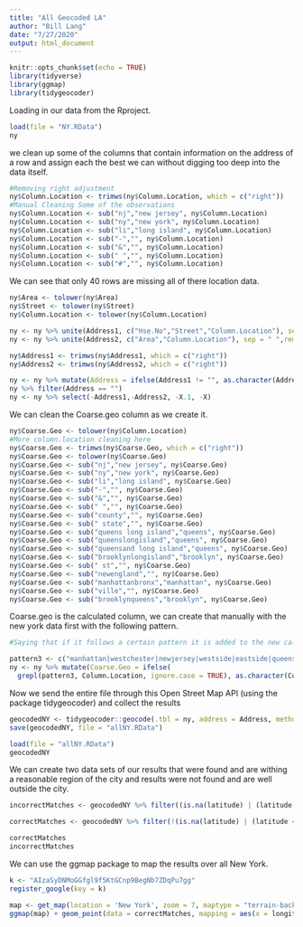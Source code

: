 ```yaml
---
title: "All Geocoded LA"
author: "Bill Lang"
date: "7/27/2020"
output: html_document
---
```


```r
knitr::opts_chunk$set(echo = TRUE)
library(tidyverse)
library(ggmap)
library(tidygeocoder)
```

Loading in our data from the Rproject.

```r
load(file = "NY.RData")
ny
```

we clean up some of the columns that contain information on the address of a row and assign each the best we can without digging too deep into the data itself.

```r
#Removing right adjustment
ny$Column.Location <- trimws(ny$Column.Location, which = c("right"))
#Manual Cleaning Some of the observations
ny$Column.Location <- sub("nj","new jersey", ny$Column.Location)
ny$Column.Location <- sub("ny","new york", ny$Column.Location)
ny$Column.Location <- sub("li","long island", ny$Column.Location)
ny$Column.Location <- sub("-","", ny$Column.Location)
ny$Column.Location <- sub("&","", ny$Column.Location)
ny$Column.Location <- sub(" ","", ny$Column.Location)
ny$Column.Location <- sub("#","", ny$Column.Location)
```

We can see that only 40 rows are missing all of there location data.

```r
ny$Area <- tolower(ny$Area)
ny$Street <- tolower(ny$Street)
ny$Column.Location <- tolower(ny$Column.Location)

ny <- ny %>% unite(Address1, c("Hse.No","Street","Column.Location"), sep = " ",remove = FALSE)
ny <- ny %>% unite(Address2, c("Area","Column.Location"), sep = " ",remove = FALSE)

ny$Address1 <- trimws(ny$Address1, which = c("right"))
ny$Address2 <- trimws(ny$Address2, which = c("right"))

ny <- ny %>% mutate(Address = ifelse(Address1 != "", as.character(Address1),  as.character(Address2)))
ny %>% filter(Address == "")
ny <- ny %>% select(-Address1,-Address2, -X.1, -X)
```



We can clean the Coarse.geo column as we create it.

```r
ny$Coarse.Geo <- tolower(ny$Column.Location)
#More column.location cleaning here
ny$Coarse.Geo <- trimws(ny$Coarse.Geo, which = c("right"))
ny$Coarse.Geo <- tolower(ny$Coarse.Geo)
ny$Coarse.Geo <- sub("nj","new jersey", ny$Coarse.Geo)
ny$Coarse.Geo <- sub("ny","new york", ny$Coarse.Geo)
ny$Coarse.Geo <- sub("li","long island", ny$Coarse.Geo)
ny$Coarse.Geo <- sub("-","", ny$Coarse.Geo)
ny$Coarse.Geo <- sub("&","", ny$Coarse.Geo)
ny$Coarse.Geo <- sub(" ","", ny$Coarse.Geo)
ny$Coarse.Geo <- sub("county","", ny$Coarse.Geo)
ny$Coarse.Geo <- sub(" state","", ny$Coarse.Geo)
ny$Coarse.Geo <- sub("queens long island","queens", ny$Coarse.Geo)
ny$Coarse.Geo <- sub("queenslongisland","queens", ny$Coarse.Geo)
ny$Coarse.Geo <- sub("queensand long island","queens", ny$Coarse.Geo)
ny$Coarse.Geo <- sub("brooklynlongisland","brooklyn", ny$Coarse.Geo)
ny$Coarse.Geo <- sub(" st","", ny$Coarse.Geo)
ny$Coarse.Geo <- sub("newengland","", ny$Coarse.Geo)
ny$Coarse.Geo <- sub("manhattanbronx","manhattan", ny$Coarse.Geo)
ny$Coarse.Geo <- sub("ville","", ny$Coarse.Geo)
ny$Coarse.Geo <- sub("brooklynqueens","brooklyn", ny$Coarse.Geo)
```

Coarse.geo is the calculated column, we can create that manually with the new york data first with the following pattern.

```r
#Saying that if it follows a certain pattern it is added to the new calculated column

pattern3 <- c("manhattan|westchester|newjersey|westside|eastside|queens|longisland|brooklyn|nassausuffolk|connecticut|bronx|queens& long island|newyork|westchestercounty|queenslongisland|statenisland")
ny <- ny %>% mutate(Coarse.Geo = ifelse(
  grepl(pattern3, Column.Location, ignore.case = TRUE), as.character(Column.Location), 1))
```


Now we send the entire file through this Open Street Map API (using the package tidygeocoder) and collect the results
 
```r
geocodedNY <- tidygeocoder::geocode(.tbl = ny, address = Address, method = "osm", lat = latitude, long = longitude)
save(geocodedNY, file = "allNY.RData")
```

```r
load(file = "allNY.RData")
geocodedNY
```




We can create two data sets of our results that were found and are withing a reasonable region of the city and results were not found and are well outside the city.

```r
incorrectMatches <- geocodedNY %>% filter((is.na(latitude) | (latitude < 38) | (latitude > 44) | (longitude < -78) | (longitude > -71)) )
```

```r
correctMatches <- geocodedNY %>% filter(!(is.na(latitude) | (latitude < 38) | (latitude > 44) | (longitude < -78) | (longitude > -71)) )
```

```r
correctMatches
incorrectMatches
```





We can use the ggmap package to map the results over all New York.

```r
k <- "AIzaSyDNMoGGfgl9f5KtGCnp9BegNb7ZDqPu7gg"
register_google(key = k)
```

```r
map <- get_map(location = 'New York', zoom = 7, maptype = "terrain-background", source = 'google', color = 'color')
ggmap(map) + geom_point(data = correctMatches, mapping = aes(x = longitude, y = latitude, color = factor(Column.Location)), size = 1) + theme(legend.position = "none")
```






